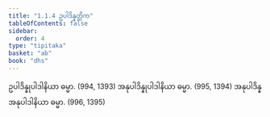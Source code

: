 ```yaml
---
title: "1.1.4 ဥပါဒိန္နတ္တိက"
tableOfContents: false
sidebar:
  order: 4
type: "tipitaka"
basket: "ab"
book: "dhs"
---
```



<DynamicBreadcrumb />

<Division number="4" book="dhs" e="ch" v="29" p="1">

<Paragraph number="11" book="dhs">
ဥပါဒိန္နုပါဒါနိယာ ဓမ္မာ. (<Emphasis>994, 1393</Emphasis>)
</Paragraph>

<Paragraph number="12" book="dhs">
အနုပါဒိန္နုပါဒါနိယာ ဓမ္မာ. (<Emphasis>995, 1394</Emphasis>)
</Paragraph>

<Paragraph number="13" book="dhs">
အနုပါဒိန္နအနုပါဒါနိယာ ဓမ္မာ. (<Emphasis>996, 1395</Emphasis>)
</Paragraph>
</Division>